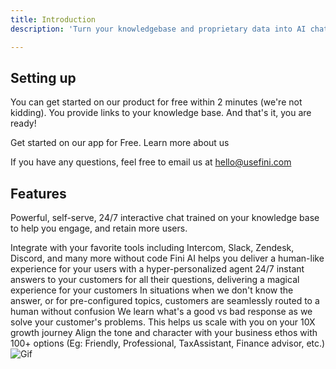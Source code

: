 ```yaml
---
title: Introduction
description: 'Turn your knowledgebase and proprietary data into AI chat.. in 2 minutes'

---
```


## Setting up

You can get started on our product for free within 2 minutes (we're not kidding). You provide links to your knowledge base. And that's it, you are ready!

<CardGroup cols={2}>
  <Card
    title="Access Fini AI!"
    icon="stars"
    href="https://app.usefini.com"
  >
    Get started on our app for Free.
  </Card>
  <Card
    title="Website"
    icon="lightbulb"
    href="https://askfini.com"
  >
    Learn more about us
  </Card>
</CardGroup>

<Tip>If you have any questions, feel free to email us at hello@usefini.com</Tip>

## Features

Powerful, self-serve, 24/7 interactive chat trained on your knowledge base to help you engage, and retain more users.

<CardGroup cols={2}>
  <Card title="No code required" icon="code" iconType="duotone" color="#ea5a0c">
  Integrate with your favorite tools including Intercom, Slack, Zendesk, Discord, and many more without code
  </Card>
  <Card title="Personalized Agent" icon="wand-magic-sparkles" iconType="duotone" color="#6433FF">
  Fini AI helps you deliver a human-like experience for your users with a hyper-personalized agent 
  </Card>
  <Card title="Deliver instant answers" icon="bolt" iconType="duotone" color="#0285c7">
  24/7 instant answers to your customers for all their questions, delivering a magical experience for your customers
  </Card>
  <Card title="Seamless human routing" icon="user-shield" iconType="duotone" color="#16a34a">
  In situations when we don't know the answer, or for pre-configured topics, customers are seamlessly routed to a human without confusion
  </Card>
  <Card title="Learning with feedback" icon="comments" iconType="duotone" color="#ca8b04">
  We learn what's a good vs bad response as we solve your customer's problems. This helps us scale with you on your 10X growth journey
  </Card>
  <Card title="Configure tone" icon="itunes-note" iconType="duotone" color="#dc2626">
  Align the tone and character with your business ethos with 100+ options (Eg: Friendly, Professional, TaxAssistant, Finance advisor, etc.) 
  </Card>
</CardGroup>

<Frame caption="Fini AI delivers instant answers in 100+ languages">
  <img alt="Gif" src="product-demo.gif" />
</Frame>
